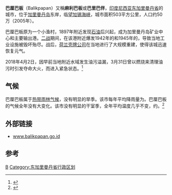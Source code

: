 {{coord|1|15|48.74|S|116|49|40.38|E|type:city|display=title}}
{{Infobox City |official_name = 巴厘巴板
|nickname = 
|website = [http://www.balikpapan.go.id/ www.balikpapan.go.id]
|image_skyline = Air Mancur Taman Bekapai Balikpapan.jpg
|image_flag = 
|image_seal = Coat of arms of Balikpapan.svg
|image_map = Lokasi Kalimantan Timur Kota Balikpapan.svg
|map_caption = 巴厘巴板位于东加里曼丹省的位置
|pushpin_map_caption = 巴厘巴板位于印尼的位置
|pushpin_map = Indonesia
|subdivision_type       = [[世界政區索引|国家]]
|subdivision_name       = {{INA}}
|subdivision_type1      = [[印度尼西亚省份列表|省份]]
|subdivision_name1      = [[东加里曼丹省|东加里曼丹省]]
|subdivision_type2      = 
|subdivision_name2      = 
|leader_title = 市长
|leader_name = Rizal Effendi
|area_magnitude = 
|area_total_sq_mi = 194.33
|area_total_km2 = 503.3
|area_land_sq_mi = 
|area_land_km2 = 
|area_water_sq_mi = 
|area_water_km2 = 
|area_water_percent =
|population_as_of = 2007
|population_total = 780000
|population_urban = 
|area_urban_km2 = 
|area_urban_sq_mi = 
|population_metro = 
|population_density_km2 = 
|population_density_sq_mi = 
|timezone = 
|utc_offset = +8
|timezone_DST = 
|utc_offset_DST = 
|latd = 1
|latm = 15
|lats = 
|latNS = S
|longd = 116
|longm = 50
|longs = 
|longEW = E
|elevation_m = 52
|elevation_ft = 
|footnotes =
}}

'''巴厘巴板'''（Balikpapan）又稱'''麻利巴板'''或'''巴里巴伴'''，[[印度尼西亚|印度尼西亚]][[东加里曼丹省|东加里曼丹省]]的城市，位于[[加里曼丹岛|加里曼丹岛]]东岸，临[[望加锡海峡|望加锡海峡]]，城市面积503平方公里，人口约50万（2005年）。

巴厘巴板原为一个小渔村，1897年附近发现[[石油|石油]]后兴起，成为加里曼丹岛矿业中心和主要输出港。[[二战|二战]]期间，在该港附近爆发1942年的{{link-ja|巴厘巴板海战|バリクパパン沖海戦}}和1945年的{{link-en|巴厘巴板海战|Battle_of_Balikpapan_(1945)}}，导致当地工业设施被毁坏殆尽。战后，[[荷兰|荷兰]][[壳牌公司|壳牌公司]]在当地进行了大规模重建，使得该城迅速恢复元气。

2018年4月2日，因早前当地附近水域发生油污溢漏，3月31日曾以燃烧来清理油污时引发夺命大火，而进入紧急状态。<ref>{{cite news|publisher=澎湃新闻|date=2018年4月3日|accessdate=2018年4月3日|4=|title=工人燃烧清理油污引发火灾致4死，印尼工业重镇进入紧急状态|url=http://www.thepaper.cn/newsDetail_forward_2057233|author=南博一|archive-date=2019年6月9日|archive-url=https://web.archive.org/web/20190609161403/http://www.thepaper.cn/newsDetail_forward_2057233|dead-url=no}}</ref>

==气候==
巴厘巴板属于[[热带雨林气候|热带雨林气候]]，没有明显的旱季。该市每年平均降雨量为{{convert|2400|mm|in|sp=us|abbr=off}}。巴厘巴板的气候全年没有大变化。该市没有明显的干室季，全年平均温度几乎不变，约{{convert|26|to(-)|27|C|F|sp=us|abbr=off}}。<ref>{{Cite web|url=http://www.balikpapan.climatemps.com/sunlight.php|title=Daylight Hours in Balikpapan, Borneo, Indonesia Daylength|website=www.balikpapan.climatemps.com|access-date=2019-01-23|archive-date=2019-12-03|archive-url=https://web.archive.org/web/20191203094631/http://www.balikpapan.climatemps.com/sunlight.php|dead-url=no}}</ref>

{{Weather box
|location = 巴厘巴板
|metric first = yes
|single line = yes

|Jan high C = 29.9
|Feb high C = 30.2
|Mar high C = 30.2
|Apr high C = 30.2
|May high C = 30.1
|Jun high C = 29.5
|Jul high C = 29.0
|Aug high C = 29.5
|Sep high C = 29.6
|Oct high C = 30.3
|Nov high C = 30.2
|Dec high C = 30.1

|Jan mean C = 26.5
|Feb mean C = 26.6
|Mar mean C = 26.6
|Apr mean C = 26.8
|May mean C = 26.9
|Jun mean C = 26.5
|Jul mean C = 26.1
|Aug mean C = 26.4
|Sep mean C = 26.5
|Oct mean C = 27.0
|Nov mean C = 26.9
|Dec mean C = 26.7

|Jan low C = 23.1
|Feb low C = 23.0
|Mar low C = 23.1
|Apr low C = 23.4
|May low C = 23.7
|Jun low C = 23.6
|Jul low C = 23.2
|Aug low C = 23.4
|Sep low C = 23.5
|Oct low C = 23.7
|Nov low C = 23.4
|Dec low C = 23.3

|precipitation colour = green
|Jan precipitation mm = 187
|Feb precipitation mm = 172
|Mar precipitation mm = 249
|Apr precipitation mm = 196
|May precipitation mm = 223
|Jun precipitation mm = 265
|Jul precipitation mm = 244
|Aug precipitation mm = 230
|Sep precipitation mm = 221
|Oct precipitation mm = 140
|Nov precipitation mm = 177
|Dec precipitation mm = 235

|Jan precipitation days = 15
|Feb precipitation days = 15
|Mar precipitation days = 18
|Apr precipitation days = 17
|May precipitation days = 17
|Jun precipitation days = 17
|Jul precipitation days = 17
|Aug precipitation days = 14
|Sep precipitation days = 15
|Oct precipitation days = 15
|Nov precipitation days = 14
|Dec precipitation days = 19

|Jan humidity = 74
|Feb humidity = 72
|Mar humidity = 72
|Apr humidity = 74
|May humidity = 76
|Jun humidity = 75
|Jul humidity = 75
|Aug humidity = 72
|Sep humidity = 70
|Oct humidity = 71
|Nov humidity = 73
|Dec humidity = 70

|Apr record high C=33.3|Apr record low C=21.1|Aug record high C=30|Aug record low C=20.6|Dec record high C=33.3|Dec record low C=21.1|Feb record high C=33.3|Feb record low C=21.7|Jan record high C=33.3|Jan record low C=21.1|Jul record high C=29.4|Jul record low C=20|Jun record high C=32.2|Jun record low C=15.6|Mar record high C=33.3|Mar record low C=21.1|May record high C=32.8|May record low C=18|Nov record high C=33.3|Nov record low C=21.1|Oct record high C=32.8|Oct record low C=20.6|Sep record high C=31.1|Sep record low C=19.4

|Jand sun = 4.0
|Febd sun = 5.0
|Mard sun = 6.0
|Aprd sun = 7.0
|Mayd sun = 7.0
|Jund sun = 7.0
|Juld sun = 7.0
|Augd sun = 8.0
|Sepd sun = 7.0
|Octd sun = 7.0
|Novd sun = 7.0
|Decd sun = 5.0
|Jan percentsun = 33
|Feb percentsun = 42
|Mar percentsun = 50
|Apr percentsun = 58
|May percentsun = 58
|Jun percentsun = 58
|Jul percentsun = 58
|Aug percentsun = 67
|Sep percentsun = 58
|Oct percentsun = 58
|Nov percentsun = 58
|Dec percentsun = 42

|source 1 = Climate-Data.org (average temperature)<ref>{{cite web
| url = http://en.climate-data.org/location/979574/
| title = Climate: Balikpapan
| publisher = Climat-Data.org
| access-date = 19 May 2016
| archive-date = 2016-06-03
| archive-url = https://web.archive.org/web/20160603180537/http://en.climate-data.org/location/979574/
| dead-url = no
}}</ref> and Worldwide Bioclimatic Classification System (extreme temperature)<ref>{{Cite web|url=http://www.globalbioclimatics.org/station/in-balik.htm|title=INDONESIA - BALIKPAPAN|website=www.globalbioclimatics.org|access-date=2018-12-15|archive-date=2005-08-27|archive-url=https://web.archive.org/web/20050827162027/http://www.globalbioclimatics.org/station/in-balik.htm|dead-url=no}}</ref><ref>{{Cite web|url=http://webcache.googleusercontent.com/search?q=cache:drz1miIpD9gJ:www.globalbioclimatics.org/station/in-balik.htm+&cd=1&hl=en&ct=clnk&gl=id|title=INDONESIA - BALIKPAPAN (google web cache)|website=webcache.googleusercontent.com|access-date=2018-12-15|archive-date=2020-05-11|archive-url=https://web.archive.org/web/20200511155147/http://webcache.googleusercontent.com/search?q=cache%3Adrz1miIpD9gJ%3Awww.globalbioclimatics.org%2Fstation%2Fin-balik.htm+&cd=1&hl=en&ct=clnk&gl=id|dead-url=no}}</ref>
|source 2 = [[Danish_Meteorological_Institute|Danish Meteorological Institute]] (precipitation and humidity)<ref>
{{cite web|url=http://www.dmi.dk/dmi/tr01-17.pdf |title=STATIONSNUMMER 96633 |publisher=Danish Meteorological Institute |access-date=3 June 2016 |url-status=dead |archive-url=https://web.archive.org/web/20130116071752/http://www.dmi.dk/dmi/tr01-17.pdf |archive-date=16 January 2013 }}
</ref> Weather Atlas (sunshine data) <ref name="Weather Atlas">{{cite web |url=https://www.weather-atlas.com/en/indonesia/balikpapan-climate |title=Balikpapan, Indonesia - Monthly weather forecast and Climate data |publisher=Weather Atlas |access-date=24 January 2019 |archive-date=2019-04-19 |archive-url=https://web.archive.org/web/20190419161702/https://www.weather-atlas.com/en/indonesia/balikpapan-climate |dead-url=no }}</ref>
}}

== 外部链接 ==
* [https://web.archive.org/web/20180910214131/http://www.balikpapan.go.id/ www.balikpapan.go.id]

==参考==
{{Reflist}}

{{东加里曼丹省行政区划}}

{{Authority control}}
[[Category:印尼的市|B]]
[[Category:东加里曼丹省行政区划|Category:东加里曼丹省行政区划]]